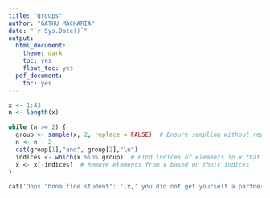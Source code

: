 ```yaml
---
title: "groups"
author: "GATHU MACHARIA"
date: "`r Sys.Date()`"
output:
  html_document:
    theme: dark
    toc: yes
    float_toc: yes
  pdf_document:
    toc: yes
---
```

```r


x <- 1:43
n <- length(x)

while (n >= 2) {
  group <- sample(x, 2, replace = FALSE)  # Ensure sampling without replacement
  n <- n - 2
  cat(group[1],"and", group[2],"\n")
  indices <- which(x %in% group)  # Find indices of elements in x that are equal to any element in group
  x <- x[-indices]  # Remove elements from x based on their indices
}

cat('Oops "bona fide student": ',x,' you did not get yourself a partner')

```


